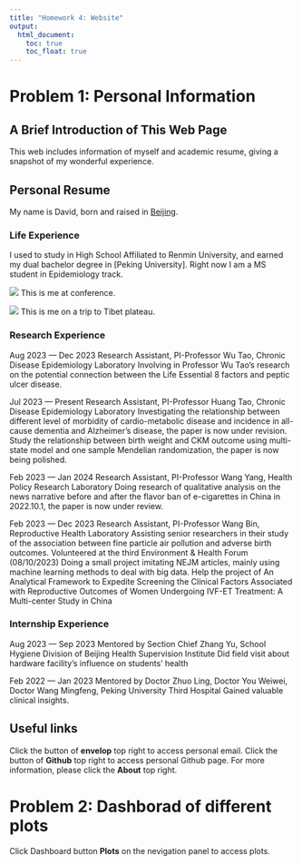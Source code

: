 ```yaml
---
title: "Homework 4: Website"
output: 
  html_document:
    toc: true
    toc_float: true
---
```


# Problem 1: Personal Information

## A Brief Introduction of This Web Page

This web includes information of myself and academic resume, giving a snapshot of my wonderful experience.

## Personal Resume

My name is David, born and raised in [Beijing](https://www.google.com/maps/place/Beijing,+China/@39.9389436,116.0678168,10z/data=!3m1!4b1!4m6!3m5!1s0x35f05296e7142cb9:0xb9625620af0fa98a!8m2!3d39.904211!4d116.407395!16zL20vMDE5MTQ?entry=ttu&g_ep=EgoyMDI0MTAyMS4xIKXMDSoASAFQAw%3D%3D).

### Life Experience

I used to study in High School Affiliated to Renmin University, and earned my dual bachelor degree in [Peking University]. Right now I am a MS student in Epidemiology track.

![](At_conference.png)
This is me at conference.

![](Lifestyle.png)
This is me on a trip to Tibet plateau.


### Research Experience

Aug 2023 — Dec 2023 Research Assistant, PI-Professor Wu Tao, Chronic Disease Epidemiology Laboratory
  Involving in Professor Wu Tao’s research on the potential connection between the Life Essential 8 factors and peptic ulcer disease.

Jul 2023 — Present Research Assistant, PI-Professor Huang Tao, Chronic Disease Epidemiology Laboratory
 Investigating the relationship between different level of morbidity of cardio-metabolic disease and incidence in all-cause dementia and Alzheimer's disease, the paper is now under revision.
  Study the relationship between birth weight and CKM outcome using multi-state model and one sample Mendelian randomization, the paper is now being polished.

Feb 2023 — Jan 2024 Research Assistant, PI-Professor Wang Yang, Health Policy Research Laboratory
  Doing research of qualitative analysis on the news narrative before and after the flavor ban of e-cigarettes in China in 2022.10.1, the paper is now under review.

Feb 2023 — Dec 2023 Research Assistant, PI-Professor Wang Bin, Reproductive Health Laboratory
  Assisting senior researchers in their study of the association between fine particle air pollution and adverse birth outcomes.
  Volunteered at the third Environment & Health Forum (08/10/2023)
  Doing a small project imitating NEJM articles, mainly using machine learning methods to deal with big data.
  Help the project of An Analytical Framework to Expedite Screening the Clinical Factors Associated with Reproductive Outcomes of Women Undergoing IVF-ET Treatment: A Multi-center Study in China

### Internship Experience

Aug 2023 — Sep 2023 Mentored by Section Chief Zhang Yu,
  School Hygiene Division of Beijing Health Supervision Institute 
  Did field visit about hardware facility’s influence on students’ health
  
Feb 2022 — Jan 2023 Mentored by Doctor Zhuo Ling, Doctor You Weiwei, Doctor Wang Mingfeng,
  Peking University Third Hospital
  Gained valuable clinical insights.

## Useful links

Click the button of **envelop** top right to access personal email.
Click the button of **Github** top right to access personal Github page.
For more information, please click the **About** top right.

# Problem 2: Dashborad of different plots

Click Dashboard button **Plots** on the nevigation panel to access plots.

